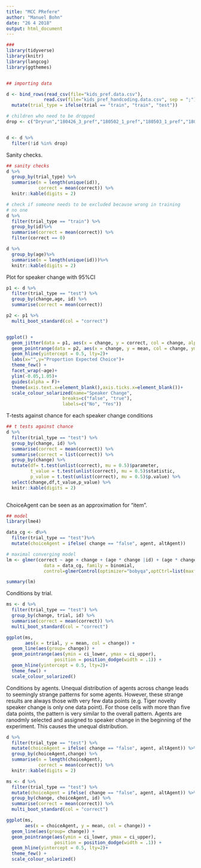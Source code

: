 ```yaml
---
title: "MCC PRefere"
author: "Manuel Bohn"
date: "26 4 2018"
output: html_document
---
```


```r
###
library(tidyverse)
library(knitr)
library(langcog)
library(ggthemes)


## importing data

d <- bind_rows(read_csv(file="kids_pref.data.csv"),
              read.csv(file="kids_pref_handcoding.data.csv", sep = ";")) %>%
  mutate(trial_type = ifelse(trial == "train", "train", "test"))

# children who need to be dropped
drop <- c("Dryrun","180426_3_pref","180502_1_pref","180503_1_pref","180503_2_pref","180504_1_pref","180511_2_pref","180511_1_pref")


d <- d %>%
  filter(!id %in% drop)

```

Sanity checks.
```r

## sanity checks
d %>%
  group_by(trial_type) %>%
  summarise(n = length(unique(id)), 
            correct = mean(correct)) %>%
  knitr::kable(digits = 2)

# check if someone needs to be excluded because wrong in training
# no one
d %>%
  filter(trial_type == "train") %>%
  group_by(id)%>%
  summarise(correct = mean(correct)) %>%
  filter(correct == 0)
```
```r

d %>%
  group_by(age)%>%
  summarise(n = length(unique(id)))%>%
  knitr::kable(digits = 2)
```


Plot for speaker change with 95%CI
```r

p1 <- d %>%
  filter(trial_type == "test") %>%
  group_by(change,age, id) %>%
  summarise(correct = mean(correct)) 

p2 <- p1 %>%
  multi_boot_standard(col = "correct")


ggplot() +
  geom_jitter(data = p1, aes(x = change, y = correct, col = change, alpha = .2),width = .3,height = .025)+
  geom_pointrange(data = p2, aes(x = change, y = mean, col = change, ymin = ci_lower, ymax = ci_upper),size = .8)+
  geom_hline(yintercept = 0.5, lty=2)+
  labs(x="",y="Proportion Expected Choice")+
  theme_few() +
  facet_wrap(~age)+
  ylim(-0.05,1.05)+
  guides(alpha = F)+ 
  theme(axis.text.x=element_blank(),axis.ticks.x=element_blank())+
  scale_colour_solarized(name="Speaker Change",
                     breaks=c("false", "true"),
                     labels=c("No", "Yes"))
```

T-tests against chance for each speaker change conditions
```r
## t tests against chance
d %>%
  filter(trial_type == "test") %>%
  group_by(change, id) %>%
  summarise(correct = mean(correct)) %>%
  summarise(correct = list(correct)) %>%
  group_by(change) %>%
  mutate(df= t.test(unlist(correct), mu = 0.5)$parameter,
         t_value = t.test(unlist(correct), mu = 0.5)$statistic,
         p_value = t.test(unlist(correct), mu = 0.5)$p.value) %>%
  select(change,df,t_value,p_value) %>%
  knitr::kable(digits = 2)
 
```

ChoiceAgent can be seen as an approximation for "item".

```r
## model
library(lme4)

data_cg <- d%>%
  filter(trial_type == "test")%>%
  mutate(choiceAgent = ifelse( change == "false", agent, altAgent))

# maximal converging model
lm <- glmer(correct ~ age + change + (age * change |id) + (age * change |choiceAgent), 
              data = data_cg, family = binomial, 
              control=glmerControl(optimizer="bobyqa",optCtrl=list(maxfun=2e5)))

summary(lm)
```

Conditions by trial.
```r
ms <- d %>%
  filter(trial_type == "test") %>%
  group_by(change, trial, id) %>%
  summarise(correct = mean(correct)) %>%
  multi_boot_standard(col = "correct")

ggplot(ms, 
       aes(x = trial, y = mean, col = change)) +
  geom_line(aes(group= change)) + 
  geom_pointrange(aes(ymin = ci_lower, ymax = ci_upper), 
                  position = position_dodge(width = .1)) + 
  geom_hline(yintercept = 0.5, lty=2)+
  theme_few() + 
  scale_colour_solarized()
```

Conditions by agents. Unequal distribution of agents across change leads to seemingly strange patterns for some agents. However, these strange results are always those with very few data points (e.g. Tiger novelty speaker change is only one data point). For those cells with more than five data points, the pattern is very similar to the overall pattern. Agents are ranodmly selected and assigned to speaker change in the beginning of the experiment. This causes the unequal distribution.
```r
d %>%
  filter(trial_type == "test") %>%
  mutate(choiceAgent = ifelse( change == "false", agent, altAgent)) %>%
  group_by(choiceAgent,change) %>%
  summarise(n = length(choiceAgent), 
            correct = mean(correct)) %>%
  knitr::kable(digits = 2)
```

```r
ms <- d %>%
  filter(trial_type == "test") %>%
  mutate(choiceAgent = ifelse( change == "false", agent, altAgent)) %>%
  group_by(change, choiceAgent, id) %>%
  summarise(correct = mean(correct)) %>%
  multi_boot_standard(col = "correct")

ggplot(ms, 
       aes(x = choiceAgent, y = mean, col = change)) +
  geom_line(aes(group= change)) + 
  geom_pointrange(aes(ymin = ci_lower, ymax = ci_upper), 
                  position = position_dodge(width = .1)) + 
  geom_hline(yintercept = 0.5, lty=2)+
  theme_few() + 
  scale_colour_solarized()
```





